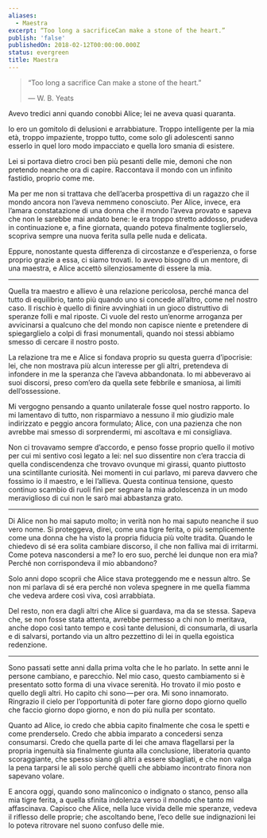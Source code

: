 ```yaml
---
aliases:
  - Maestra
excerpt: “Too long a sacrificeCan make a stone of the heart.”
publish: 'false'
publishedOn: 2018-02-12T00:00:00.000Z
status: evergreen
title: Maestra
---
```

> “Too long a sacrifice
> Can make a stone of the heart.”
>
> — W. B. Yeats

Avevo tredici anni quando conobbi Alice; lei ne aveva quasi quaranta.

Io ero un gomitolo di delusioni e arrabbiature. Troppo intelligente per la mia età, troppo impaziente, troppo tutto, come solo gli adolescenti sanno esserlo in quel loro modo impacciato e quella loro smania di esistere.

Lei si portava dietro croci ben più pesanti delle mie, demoni che non pretendo neanche ora di capire. Raccontava il mondo con un infinito fastidio, proprio come me.

Ma per me non si trattava che dell’acerba prospettiva di un ragazzo che il mondo ancora non l’aveva nemmeno conosciuto. Per Alice, invece, era l’amara constatazione di una donna che il mondo l’aveva provato e sapeva che non le sarebbe mai andato bene: le era troppo stretto addosso, prudeva in continuazione e, a fine giornata, quando poteva finalmente toglierselo, scopriva sempre una nuova ferita sulla pelle nuda e delicata.

Eppure, nonostante questa differenza di circostanze e d’esperienza, o forse proprio grazie a essa, ci siamo trovati. Io avevo bisogno di un mentore, di una maestra, e Alice accettò silenziosamente di essere la mia.

* * *

Quella tra maestro e allievo è una relazione pericolosa, perché manca del tutto di equilibrio, tanto più quando uno si concede all’altro, come nel nostro caso. Il rischio è quello di finire avvinghiati in un gioco distruttivo di speranze folli e mal riposte. Ci vuole del resto un’enorme arroganza per avvicinarsi a qualcuno che del mondo non capisce niente e pretendere di spiegarglielo a colpi di frasi monumentali, quando noi stessi abbiamo smesso di cercare il nostro posto.

La relazione tra me e Alice si fondava proprio su questa guerra d’ipocrisie: lei, che non mostrava più alcun interesse per gli altri, pretendeva di infondere in me la speranza che l’aveva abbandonata. Io mi abbeveravo ai suoi discorsi, preso com’ero da quella sete febbrile e smaniosa, ai limiti dell’ossessione.

Mi vergogno pensando a quanto unilaterale fosse quel nostro rapporto. Io mi lamentavo di tutto, non risparmiavo a nessuno il mio giudizio male indirizzato e peggio ancora formulato; Alice, con una pazienza che non avrebbe mai smesso di sorprendermi, mi ascoltava e mi consigliava.

Non ci trovavamo sempre d’accordo, e penso fosse proprio quello il motivo per cui mi sentivo così legato a lei: nel suo dissentire non c’era traccia di quella condiscendenza che trovavo ovunque mi girassi, quanto piuttosto una scintillante curiosità. Nei momenti in cui parlavo, mi pareva davvero che fossimo io il maestro, e lei l’allieva. Questa continua tensione, questo continuo scambio di ruoli finì per segnare la mia adolescenza in un modo meraviglioso di cui non le sarò mai abbastanza grato.

* * *

Di Alice non ho mai saputo molto; in verità non ho mai saputo neanche il suo vero nome. Si proteggeva, direi, come una tigre ferita, o più semplicemente come una donna che ha visto la propria fiducia più volte tradita. Quando le chiedevo di sé era solita cambiare discorso, il che non falliva mai di irritarmi. Come poteva nascondersi a me? Io ero suo, perché lei dunque non era mia? Perché non corrispondeva il mio abbandono?

Solo anni dopo scoprii che Alice stava proteggendo me e nessun altro. Se non mi parlava di sé era perché non voleva spegnere in me quella fiamma che vedeva ardere così viva, così arrabbiata.

Del resto, non era dagli altri che Alice si guardava, ma da se stessa. Sapeva che, se non fosse stata attenta, avrebbe permesso a chi non lo meritava, anche dopo così tanto tempo e così tante delusioni, di consumarla, di usarla e di salvarsi, portando via un altro pezzettino di lei in quella egoistica redenzione.

* * *

Sono passati sette anni dalla prima volta che le ho parlato. In sette anni le persone cambiano, e parecchio. Nel mio caso, questo cambiamento si è presentato sotto forma di una vivace serenità. Ho trovato il mio posto e quello degli altri. Ho capito chi sono — per ora. Mi sono innamorato. Ringrazio il cielo per l’opportunità di poter fare giorno dopo giorno quello che faccio giorno dopo giorno, e non do più nulla per scontato.

Quanto ad Alice, io credo che abbia capito finalmente che cosa le spetti e come prenderselo. Credo che abbia imparato a concedersi senza consumarsi. Credo che quella parte di lei che amava flagellarsi per la propria ingenuità sia finalmente giunta alla conclusione, liberatoria quanto scoraggiante, che spesso siano gli altri a essere sbagliati, e che non valga la pena tarparsi le ali solo perché quelli che abbiamo incontrato finora non sapevano volare.

E ancora oggi, quando sono malinconico o indignato o stanco, penso alla mia tigre ferita, a quella sfinita indolenza verso il mondo che tanto mi affascinava. Capisco che Alice, nella luce vivida delle mie speranze, vedeva il riflesso delle proprie; che ascoltando bene, l’eco delle sue indignazioni lei lo poteva ritrovare nel suono confuso delle mie.
